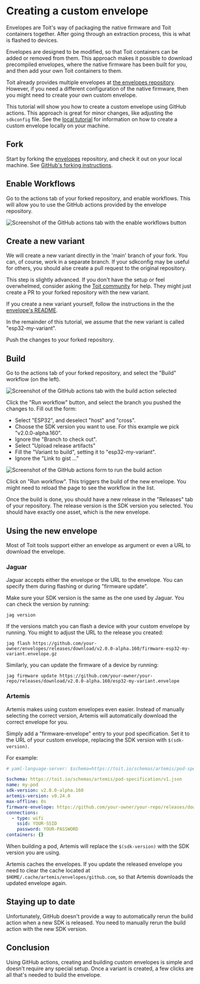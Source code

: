 
# Creating a custom envelope
Envelopes are Toit's way of packaging the native firmware and Toit containers
together. After going through an extraction process, this is what is flashed to
devices.

Envelopes are designed to be modified, so that Toit containers can be added or
removed from them. This approach makes it possible to download precompiled
envelopes, where the native firmware has been built for you, and then add your
own Toit containers to them.

Toit already provides multiple envelopes at
[the envelopes repository](https://github.com/toitlang/envelopes). However,
if you need a different configuration of the native firmware, then you
might need to create your own custom envelope.

This tutorial will show you how to create a custom envelope using
GitHub actions. This approach is great for minor changes, like adjusting the
`sdkconfig` file. See the [local tutorial](./custom-envelope-local) for
information on how to create a custom envelope locally on your machine.

## Fork
Start by forking the [envelopes](https://github.com/toitlang/envelopes)
repository, and check it out on your local machine. See
[GitHub's forking instructions](https://docs.github.com/en/pull-requests/collaborating-with-pull-requests/working-with-forks/fork-a-repo).

## Enable Workflows
Go to the actions tab of your forked repository, and enable workflows. This
will allow you to use the GitHub actions provided by the envelope repository.

<img
  src={ScreenEnableWorkflow}
  alt="Screenshot of the GitHub actions tab with the enable workflows button"
/>

## Create a new variant
We will create a new variant directly in the 'main' branch of your fork.
You can, of course, work in a separate branch. If your sdkconfig may be
useful for others, you should alse create a pull request to the original repository.

This step is slightly advanced. If you don't have the setup or feel
overwhelmed, consider asking the [Toit community](https://chat.toit.io) for
help. They might just create a PR to your forked repository with the
new variant.

If you create a new variant yourself, follow the
instructions in the the [envelope's README](https://github.com/toitlang/envelopes?tab=readme-ov-file#creating-a-variant).

In the remainder of this tutorial, we assume that the new variant is called
"esp32-my-variant".

Push the changes to your forked repository.

## Build
Go to the actions tab of your forked repository, and select the "Build" workflow (on the left).

<img
  src={ScreenBuildAction}
  alt="Screenshot of the GitHub actions tab with the build action selected"
/>

Click the "Run workflow" button, and select the branch you pushed the changes to.
Fill out the form:
* Select "ESP32", and deselect "host" and "cross".
* Choose the SDK version you want to use. For this example we pick "v2.0.0-alpha.160".
* Ignore the "Branch to check out".
* Select "Upload release artifacts"
* Fill the "Variant to build", setting it to "esp32-my-variant".
* Ignore the "Link to gist ..."

<img
  src={ScreenBuildActionForm}
  alt="Screenshot of the GitHub actions form to run the build action"
/>

Click on "Run workflow". This triggers the build of the new envelope. You might need to
reload the page to see the workflow in the list.

Once the build is done, you should have a new release in the "Releases" tab of your
repository. The release version is the SDK version you selected. You should
have exactly one asset, which is the new envelope.

## Using the new envelope
Most of Toit tools support either an envelope as argument or even a URL to
download the envelope.

### Jaguar
Jaguar accepts either the envelope or the URL to the envelope. You can specify
them during flashing or during "firmware update".

Make sure your SDK version is the same as the one used by Jaguar. You can
check the version by running:

``` shell
jag version
```

If the versions match you can flash a device with your custom envelope by running. You might
to adjust the URL to the release you created:

``` shell
jag flash https://github.com/your-owner/envelopes/releases/download/v2.0.0-alpha.160/firmware-esp32-my-variant.envelope.gz
```

Similarly, you can update the firmware of a device by running:

``` shell
jag firmware update https://github.com/your-owner/your-repo/releases/download/v2.0.0-alpha.160/esp32-my-variant.envelope
```

### Artemis
Artemis makes using custom envelopes even easier. Instead of manually selecting the correct
version, Artemis will automatically download the correct envelope for you.

Simply add a "firmware-envelope" entry to your pod specification. Set it to the URL of your
custom envelope, replacing the SDK version with `$(sdk-version)`.

For example:

``` yaml
# yaml-language-server: $schema=https://toit.io/schemas/artemis/pod-specification/v1.json

$schema: https://toit.io/schemas/artemis/pod-specification/v1.json
name: my-pod
sdk-version: v2.0.0-alpha.160
artemis-version: v0.24.0
max-offline: 0s
firmware-envelope: https://github.com/your-owner/your-repo/releases/download/$(sdk-version)/esp32-my-variant.envelope
connections:
  - type: wifi
    ssid: YOUR-SSID
    password: YOUR-PASSWORD
containers: {}
```

When building a pod, Artemis will replace the `$(sdk-version)` with the SDK version
you are using.

<Note>

Artemis caches the envelopes. If you update the released envelope you need to
clear the cache located at `$HOME/.cache/artemis/envelopes/github.com`, so that
Artemis downloads the updated envelope again.

</Note>

## Staying up to date
Unfortunately, GitHub doesn't provide a way to automatically rerun the build
action when a new SDK is released. You need to manually rerun the build action
with the new SDK version.

## Conclusion
Using GitHub actions, creating and building custom envelopes is simple and doesn't
require any special setup. Once a variant is created, a few clicks are all that's
needed to build the envelope.
